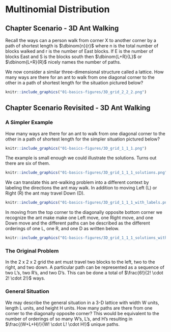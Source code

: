 # Multinomial Distribution {#multinomial_distribution}

## Chapter Scenario - 3D Ant Walking {#chapter_scenario_3D_ant_walking}

Recall the ways can a person walk from corner X to another corner by a path of shortest length is $\dbinom{n}{r}$ where n is the total number of blocks walked and r is the number of East blocks. If E is the number of blocks East and S is the blocks south then $\dbinom{L+R}{L}$  or $\dbinom{L+R}{R}$ nicely names the number of paths.

We now consider a similar three-dimensional structure called a lattice. How many ways are there for an ant to walk from one diagonal corner to the other in a path of shortest length for the situation pictured below?

```r
knitr::include_graphics("01-basics-figures/3D_grid_2_2_2.png")
```


## Chapter Scenario Revisited - 3D Ant Walking {#chapter_scenario_revisited_3D_ant_walking}

### A Simpler Example 

How many ways are there for an ant to walk from one diagonal corner to the other in a path of shortest length for the simpler situation pictured below?

```r
knitr::include_graphics("01-basics-figures/3D_grid_1_1_1.png")
```

The example is small enough we could illustrate the solutions. Turns out there are six of them.

```r
knitr::include_graphics("01-basics-figures/3D_grid_1_1_1_solutions.png")
```

We can translate this ant-walking problem into a different context by labeling the directions the ant may walk. In addition to moving Left (L) or Right (R) the ant may travel Down (D). 

```r
knitr::include_graphics("01-basics-figures/3D_grid_1_1_1_with_labels.png")
```

In moving from the top corner to the diagonally opposite bottom corner we recognize the ant make make one Left move, one Right move, and one Down move and the different paths can be described as the different orderings of one L, one R, and one D as written below.

```r
knitr::include_graphics("01-basics-figures/3D_grid_1_1_1_solutions_with_orderings.png")
```

### The Original Problem

In the 2 x 2 x 2 grid the ant must travel two blocks to the left, two to the right, and two down. A particular path can be represented as a sequence of two L's, two R's, and two D's. This can be done a total of $\frac{6!}{2! \cdot 2! \cdot 2!}$ ways.


### General Situation

We may describe the general situation in a 3-D lattice with width W units, length L units, and height H units. How many paths are there from one corner to the diagonally opposite corner? This would be equivalent to the number of orderings of so many W's, L's, and H's resulting in $\frac{(W+L+H)!}{W! \cdot L! \cdot H!}$ unique paths.

